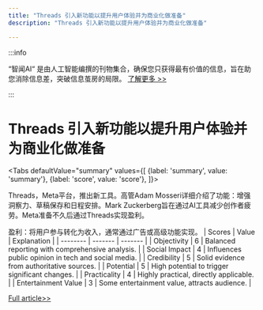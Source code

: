 ```yaml
---
title: "Threads 引入新功能以提升用户体验并为商业化做准备"
description: "Threads 引入新功能以提升用户体验并为商业化做准备"

---
```



:::info

“智闻AI“ 是由人工智能编撰的刊物集合，确保您只获得最有价值的信息，旨在助您消除信息差，突破信息茧房的局限。  [了解更多 >>](/)

:::

# Threads 引入新功能以提升用户体验并为商业化做准备


<Tabs
	defaultValue="summary"
	values={[
	{label: 'summary', value: 'summary'},
	{label: 'score', value: 'score'},
]}>
<TabItem value="summary">


Threads，Meta平台，推出新工具。高管Adam Mosseri详细介绍了功能：增强洞察力、草稿保存和日程安排。Mark Zuckerberg旨在通过AI工具减少创作者疲劳。Meta准备不久后通过Threads实现盈利。

盈利：将用户参与转化为收入，通常通过广告或高级功能实现。
</TabItem>
<TabItem value="score">
	| Scores     | Value   | Explanation |
	| -------- | ------- | ------- |
	| Objectivity  | 6    | Balanced reporting with comprehensive analysis.    |
	| Social Impact | 4     | Influences public opinion in tech and social media.    |
	| Credibility    | 5    | Solid evidence from authoritative sources.    |
	| Potential    | 5    | High potential to trigger significant changes.    |
	| Practicality    | 4    | Highly practical, directly applicable.    |
	| Entertainment Value    | 3    | Some entertainment value, attracts audience.    |
</TabItem>
</Tabs>

[Full article>>](https://tech.slashdot.org/story/24/08/17/068249/preparing-to-monetize-threads-launches-new-tools-for-users?utm_source=rss1.0mainlinkanon&utm_medium=feed)
